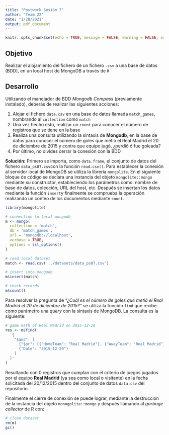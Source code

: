 ```yaml
---
title: "Postwork Sesión 7"
author: "Team 22"
date: "1/28/2021"
output: pdf_document
---
```


```r
knitr::opts_chunk$set(echo = TRUE, message = FALSE, warning = FALSE, error = FALSE)
```

## Objetivo

Realizar el alojamiento del fichero de un fichero `.csv` a una base de datos (BDD), en un local host de MongoDB a través de `R`

## Desarrollo

Utilizando el manejador de BDD _Mongodb Compass_ (previamente instalado), deberás de realizar las siguientes acciones:

1. Alojar el fichero  `data.csv` en una base de datos llamada `match_games`, nombrando al `collection` como `match`
2. Una vez hecho esto, realizar un `count` para conocer el número de registros que se tiene en la base
3. Realiza una consulta utilizando la sintaxis de **Mongodb**, en la base de datos para conocer el número de goles que metió el Real Madrid el 20 de diciembre de 2015 y contra que equipo jugó, ¿perdió ó fue goleada?
4. Por último, no olvides cerrar la conexión con la BDD

**Solución:** Primero se importa, como `data.frame`, el conjunto de datos del fichero `data_ps07.csv`con la función `read.csv()`. Para establecer la conexión al servidor local de MongoDB se utiliza la librería `mongolite`. En el siguiente bloque de código se declara una instancia del objeto `mongolite::mongo` mediante su constructor, estableciendo los parámetros como: nombre de base de datos, colección, URL del host, etc. Después se insertan los datos mediante la función `insert`y finalmente se comprueba la operación realizando un conteo de los documentos mediante `count`.

```r
library(mongolite)

# connection to local mongodb
m <- mongo(
  collection = 'match',
  db = 'match_games',
  url = 'mongodb://localhost',
  verbose = TRUE,
  options = ssl_options()
)

# read local dataset
match <- read.csv('../datasets/data_ps07.csv')

# insert into mongodb
m$insert(match)

# check records
m$count()
```

Para resolver la pregunta de *"¿Cuál es el número de goles que metió el Real Madrid el 20 de diciembre de 2015?"* se utiliza la función `find` que recibe como parámetro una *query* con la sintaxis de MongoDB. La consulta es la siguiente:

```r
# game math of Real Madrid on 2015-12-20
res <- m$find(
  '{
    "$and": [
      {"$or": [{"HomeTeam": "Real Madrid"}, {"AwayTeam": "Real Madrid"}]},
      {"Date": "2015-12-20"}
    ]
  }'
)
```

Resultando con 0 registros que cumplan con el criterio de juegos jugados por el equipo **Real Madrid** (ya sea como local o visitante) en la fecha solicitada del 20/12/2015 dentro del conjunto de datos `data.csv` del repositorio.

Finalmente el cierre de conexión se puede lograr, mediante la destrucción de la instancia del objeto `monogolite::mongo` y después llamando al *garbage collector* de R con:

```r
# close dataset
rm(m)
gc()
```